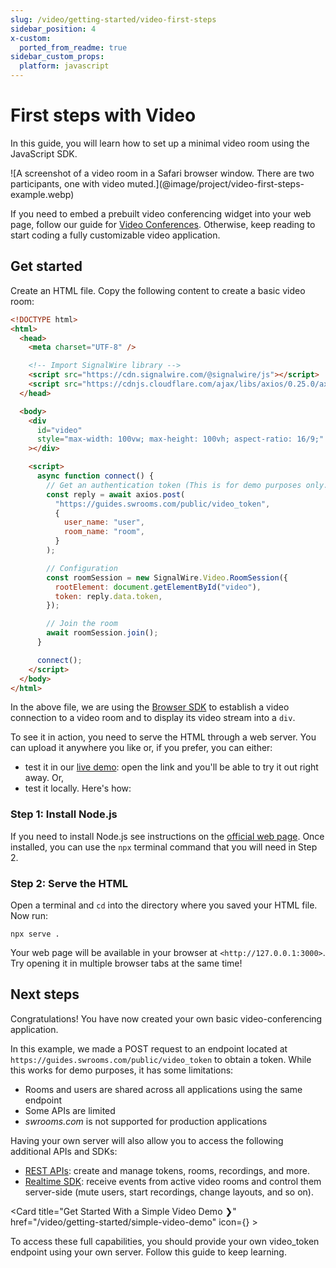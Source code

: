 ```yaml
---
slug: /video/getting-started/video-first-steps
sidebar_position: 4
x-custom:
  ported_from_readme: true
sidebar_custom_props:
  platform: javascript
---
```


# First steps with Video

In this guide, you will learn how to set up a minimal video room using the JavaScript SDK.

<Frame caption="The end result.">
![A screenshot of a video room in a Safari browser window. There are two participants, one with video muted.](@image/project/video-first-steps-example.webp)
</Frame>

If you need to embed a prebuilt video conferencing widget into your web page, follow our guide for [Video Conferences](/video/conference). Otherwise, keep reading to start coding a fully customizable video application.

## Get started

Create an HTML file. Copy the following content to create a basic video room:

```html
<!DOCTYPE html>
<html>
  <head>
    <meta charset="UTF-8" />

    <!-- Import SignalWire library -->
    <script src="https://cdn.signalwire.com/@signalwire/js"></script>
    <script src="https://cdnjs.cloudflare.com/ajax/libs/axios/0.25.0/axios.min.js"></script>
  </head>

  <body>
    <div
      id="video"
      style="max-width: 100vw; max-height: 100vh; aspect-ratio: 16/9;"
    ></div>

    <script>
      async function connect() {
        // Get an authentication token (This is for demo purposes only. Not for production use!)
        const reply = await axios.post(
          "https://guides.swrooms.com/public/video_token",
          {
            user_name: "user",
            room_name: "room",
          }
        );

        // Configuration
        const roomSession = new SignalWire.Video.RoomSession({
          rootElement: document.getElementById("video"),
          token: reply.data.token,
        });

        // Join the room
        await roomSession.join();
      }

      connect();
    </script>
  </body>
</html>
```

In the above file, we are using the [Browser SDK](/docs/sdks/reference/browser-sdk/00-browser-sdk-reference.mdx) to establish a video connection to a video room and to display its video stream into a `div`.

To see it in action, you need to serve the HTML through a web server. You can upload it anywhere you like or, if you prefer, you can either:

- test it in our [live demo](https://codesandbox.io/s/getting-started-42v0s?file=/index.html): open the link and you'll be able to try it out right away. Or,
- test it locally. Here's how:

### Step 1: Install Node.js

If you need to install Node.js see instructions on the [official web page](https://nodejs.org/en/). Once installed, you can use the `npx` terminal command that you will need in Step 2.

### Step 2: Serve the HTML

Open a terminal and `cd` into the directory where you saved your HTML file. Now run:

```shell
npx serve .
```

Your web page will be available in your browser at `<http://127.0.0.1:3000>`. Try opening it in multiple browser tabs at the same time!

## Next steps

Congratulations! You have now created your own basic video-conferencing application.

In this example, we made a POST request to an endpoint located at `https://guides.swrooms.com/public/video_token` to obtain a token. While this works for demo purposes, it has some limitations:

- Rooms and users are shared across all applications using the same endpoint
- Some APIs are limited
- _swrooms.com_ is not supported for production applications

Having your own server will also allow you to access the following additional APIs and SDKs:

- [REST APIs](/rest): create and manage tokens, rooms, recordings, and more.
- [Realtime SDK](/sdks/reference/realtime-sdk/relay-v4): receive events from active video rooms and control them server-side (mute users, start recordings, change layouts, and so on).


<Card title="Get Started With a Simple Video Demo ❯" href="/video/getting-started/simple-video-demo" icon={<FaVideo />} >

To access these full capabilities, you should provide your own video_token endpoint using your own server. Follow this guide to keep learning.

</Card>
